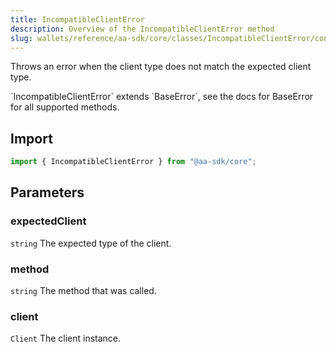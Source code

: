 ```yaml
---
title: IncompatibleClientError
description: Overview of the IncompatibleClientError method
slug: wallets/reference/aa-sdk/core/classes/IncompatibleClientError/constructor
---
```


Throws an error when the client type does not match the expected client type.

<Note>
  `IncompatibleClientError` extends `BaseError`, see the docs for BaseError for
  all supported methods.
</Note>

## Import

```ts
import { IncompatibleClientError } from "@aa-sdk/core";
```

## Parameters

### expectedClient

`string`
The expected type of the client.

### method

`string`
The method that was called.

### client

`Client`
The client instance.

